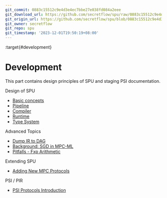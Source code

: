 ```yaml
---
git_commit: 0883c15512c9e4d3e4ec7bbe27e038fd084a2eee
git_download_url: https://github.com/secretflow/spu/raw/0883c15512c9e4d3e4ec7bbe27e038fd084a2eee/docs/development/index.rst
git_origin_url: https://github.com/secretflow/spu/blob/0883c15512c9e4d3e4ec7bbe27e038fd084a2eee/docs/development/index.rst
git_owner: secretflow
git_repo: spu
git_timestamp: '2023-12-01T19:50:19+08:00'
---
```


:target{#development}

# <Target id="id1" />Development

This part contains design principles of SPU and staging PSI documentation.

<TableOfContents>


  <p className="caption">
    Design of SPU
  </p>

  - [Basic concepts](basic_concepts.mdx)
  - [Pipeline](pipeline.mdx)
  - [Compiler](compiler.mdx)
  - [Runtime](runtime.mdx)
  - [Type System](type_system.mdx)
</TableOfContents>

<TableOfContents>


  <p className="caption">
    Advanced Topics
  </p>

  - [Dump IR to DAG](ir_dump.mdx)
  - [Background: SGD in MPC-ML](policy_sgd_insight.mdx)
  - [Pitfalls - Fxp Arithmetic](fxp.mdx)
</TableOfContents>

<TableOfContents>


  <p className="caption">
    Extending SPU
  </p>

  - [Adding New MPC Protocols](add_protocols.mdx)
</TableOfContents>

<TableOfContents>


  <p className="caption">
    PSI / PIR
  </p>

  - [PSI Protocols Introduction](psi_protocol_intro.mdx)
</TableOfContents>
